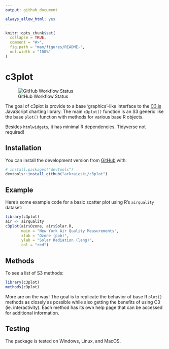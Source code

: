 ```yaml
---
output: github_document

always_allow_html: yes
---
```


<!-- README.md is generated from README.Rmd. Please edit that file -->

```r
knitr::opts_chunk$set(
  collapse = TRUE,
  comment = "#>",
  fig.path = "man/figures/README-",
  out.width = "100%"
)
```
# c3plot
![GitHub Workflow Status](https://img.shields.io/github/actions/workflow/status/arkraieski/c3plot/check-standard.yaml)


The goal of c3plot is provide to a base 'graphics'-like interface to the [C3.js](https://c3js.org/) JavaScript charting library. The main `c3plot()` function is an S3 generic like the base `plot()` function with methods for various base R objects.

Besides `htmlwidgets`, it has minimal R dependencies. Tidyverse not required!

## Installation

You can install the development version from [GitHub](https://github.com/) with:

``` r
# install.packages("devtools")
devtools::install_github("arkraieski/c3plot")
```
## Example

Here’s some example code for a basic scatter plot using R’s `airquality` dataset:

```r
library(c3plot)
air <- airquality
c3plot(air$Ozone, air$Solar.R, 
       main = "New York Air Quality Measurements", 
       xlab = "Ozone (ppb)",
       ylab = "Solar Radiation (lang)",
       col = "red")

```


## Methods

To see a list of S3 methods:

```r
library(c3plot)
methods(c3plot)
```

More are on the way! The goal is to replicate the behavior of base R `plot()` methods as closely as possible while also getting the benefits of using C3 (ie. interactivity). Each method has its own help page that can be accessed for additional information.


## Testing

The package is tested on Windows, Linux, and MacOS.
